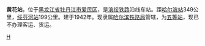 {{Infobox China railway station 
|车站名称 = 黄花站
|车站名称拼音 = Huanghua
|车站位置 = [[黑龙江省|黑龙江省]][[牡丹江市|牡丹江市]][[爱民区|爱民区]]
|线路 = [[滨绥铁路|滨绥铁路]]
|车站等级 = [[五等站|五等站]]
}}

'''黄花站'''，位于[[黑龙江省|黑龙江省]][[牡丹江市|牡丹江市]][[爱民区|爱民区]]，是[[滨绥铁路|滨绥铁路]]沿线车站。距[[哈尔滨站|哈尔滨站]]349公里，[[绥芬河站|绥芬河站]]199公里。建于1942年。现隶属[[哈尔滨铁路局|哈尔滨铁路局]]管辖，为[[五等站|五等站]]，现已不办理客运、货运。

{{China-rail-stub}}
{{滨绥铁路}}

[[Category:牡丹江市铁路车站|H]]